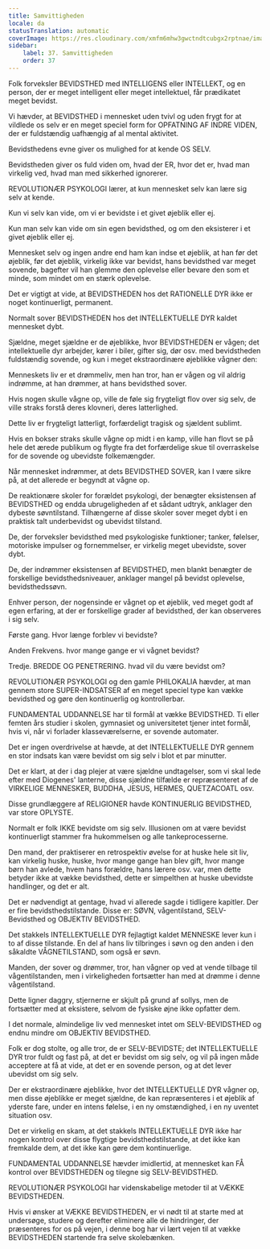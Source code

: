 ```yaml
---
title: Samvittigheden
locale: da
statusTranslation: automatic
coverImage: https://res.cloudinary.com/xmfm6mhw3gwctndtcubgx2rptnae/image/upload/v1740337243/small_cover_educacion_fundamental_a051170f1c.webp
sidebar:
    label: 37. Samvittigheden
    order: 37
---
```

Folk forveksler BEVIDSTHED med INTELLIGENS eller INTELLEKT, og en person, der er meget intelligent eller meget intellektuel, får prædikatet meget bevidst.

Vi hævder, at BEVIDSTHED i mennesket uden tvivl og uden frygt for at vildlede os selv er en meget speciel form for OPFATNING AF INDRE VIDEN, der er fuldstændig uafhængig af al mental aktivitet.

Bevidsthedens evne giver os mulighed for at kende OS SELV.

Bevidstheden giver os fuld viden om, hvad der ER, hvor det er, hvad man virkelig ved, hvad man med sikkerhed ignorerer.

REVOLUTIONÆR PSYKOLOGI lærer, at kun mennesket selv kan lære sig selv at kende.

Kun vi selv kan vide, om vi er bevidste i et givet øjeblik eller ej.

Kun man selv kan vide om sin egen bevidsthed, og om den eksisterer i et givet øjeblik eller ej.

Mennesket selv og ingen andre end ham kan indse et øjeblik, at han før det øjeblik, før det øjeblik, virkelig ikke var bevidst, hans bevidsthed var meget sovende, bagefter vil han glemme den oplevelse eller bevare den som et minde, som mindet om en stærk oplevelse.

Det er vigtigt at vide, at BEVIDSTHEDEN hos det RATIONELLE DYR ikke er noget kontinuerligt, permanent.

Normalt sover BEVIDSTHEDEN hos det INTELLEKTUELLE DYR kaldet mennesket dybt.

Sjældne, meget sjældne er de øjeblikke, hvor BEVIDSTHEDEN er vågen; det intellektuelle dyr arbejder, kører i biler, gifter sig, dør osv. med bevidstheden fuldstændig sovende, og kun i meget ekstraordinære øjeblikke vågner den:

Menneskets liv er et drømmeliv, men han tror, han er vågen og vil aldrig indrømme, at han drømmer, at hans bevidsthed sover.

Hvis nogen skulle vågne op, ville de føle sig frygteligt flov over sig selv, de ville straks forstå deres klovneri, deres latterlighed.

Dette liv er frygteligt latterligt, forfærdeligt tragisk og sjældent sublimt.

Hvis en bokser straks skulle vågne op midt i en kamp, ​​ville han flovt se på hele det ærede publikum og flygte fra det forfærdelige skue til overraskelse for de sovende og ubevidste folkemængder.

Når mennesket indrømmer, at dets BEVIDSTHED SOVER, kan I være sikre på, at det allerede er begyndt at vågne op.

De reaktionære skoler for forældet psykologi, der benægter eksistensen af BEVIDSTHED og endda ubrugeligheden af ​​et sådant udtryk, anklager den dybeste søvntilstand. Tilhængerne af disse skoler sover meget dybt i en praktisk talt underbevidst og ubevidst tilstand.

De, der forveksler bevidsthed med psykologiske funktioner; tanker, følelser, motoriske impulser og fornemmelser, er virkelig meget ubevidste, sover dybt.

De, der indrømmer eksistensen af ​​BEVIDSTHED, men blankt benægter de forskellige bevidsthedsniveauer, anklager mangel på bevidst oplevelse, bevidsthedssøvn.

Enhver person, der nogensinde er vågnet op et øjeblik, ved meget godt af egen erfaring, at der er forskellige grader af bevidsthed, der kan observeres i sig selv.

Første gang. Hvor længe forblev vi bevidste?

Anden Frekvens. hvor mange gange er vi vågnet bevidst?

Tredje. BREDDE OG PENETRERING. hvad vil du være bevidst om?

REVOLUTIONÆR PSYKOLOGI og den gamle PHILOKALIA hævder, at man gennem store SUPER-INDSATSER af en meget speciel type kan vække bevidsthed og gøre den kontinuerlig og kontrollerbar.

FUNDAMENTAL UDDANNELSE har til formål at vække BEVIDSTHED. Ti eller femten års studier i skolen, gymnasiet og universitetet tjener intet formål, hvis vi, når vi forlader klasseværelserne, er sovende automater.

Det er ingen overdrivelse at hævde, at det INTELLEKTUELLE DYR gennem en stor indsats kan være bevidst om sig selv i blot et par minutter.

Det er klart, at der i dag plejer at være sjældne undtagelser, som vi skal lede efter med Diogenes' lanterne, disse sjældne tilfælde er repræsenteret af de VIRKELIGE MENNESKER, BUDDHA, JESUS, HERMES, QUETZACOATL osv.

Disse grundlæggere af RELIGIONER havde KONTINUERLIG BEVIDSTHED, var store OPLYSTE.

Normalt er folk IKKE bevidste om sig selv. Illusionen om at være bevidst kontinuerligt stammer fra hukommelsen og alle tankeprocesserne.

Den mand, der praktiserer en retrospektiv øvelse for at huske hele sit liv, kan virkelig huske, huske, hvor mange gange han blev gift, hvor mange børn han avlede, hvem hans forældre, hans lærere osv. var, men dette betyder ikke at vække bevidsthed, dette er simpelthen at huske ubevidste handlinger, og det er alt.

Det er nødvendigt at gentage, hvad vi allerede sagde i tidligere kapitler. Der er fire bevidsthedstilstande. Disse er: SØVN, vågentilstand, SELV-Bevidsthed og OBJEKTIV BEVIDSTHED.

Det stakkels INTELLEKTUELLE DYR fejlagtigt kaldet MENNESKE lever kun i to af disse tilstande. En del af hans liv tilbringes i søvn og den anden i den såkaldte VÅGNETILSTAND, som også er søvn.

Manden, der sover og drømmer, tror, ​​han vågner op ved at vende tilbage til vågentilstanden, men i virkeligheden fortsætter han med at drømme i denne vågentilstand.

Dette ligner daggry, stjernerne er skjult på grund af sollys, men de fortsætter med at eksistere, selvom de fysiske øjne ikke opfatter dem.

I det normale, almindelige liv ved mennesket intet om SELV-BEVIDSTHED og endnu mindre om OBJEKTIV BEVIDSTHED.

Folk er dog stolte, og alle tror, ​​de er SELV-BEVIDSTE; det INTELLEKTUELLE DYR tror fuldt og fast på, at det er bevidst om sig selv, og vil på ingen måde acceptere at få at vide, at det er en sovende person, og at det lever ubevidst om sig selv.

Der er ekstraordinære øjeblikke, hvor det INTELLEKTUELLE DYR vågner op, men disse øjeblikke er meget sjældne, de kan repræsenteres i et øjeblik af yderste fare, under en intens følelse, i en ny omstændighed, i en ny uventet situation osv.

Det er virkelig en skam, at det stakkels INTELLEKTUELLE DYR ikke har nogen kontrol over disse flygtige bevidsthedstilstande, at det ikke kan fremkalde dem, at det ikke kan gøre dem kontinuerlige.

FUNDAMENTAL UDDANNELSE hævder imidlertid, at mennesket kan FÅ kontrol over BEVIDSTHEDEN og tilegne sig SELV-BEVIDSTHED.

REVOLUTIONÆR PSYKOLOGI har videnskabelige metoder til at VÆKKE BEVIDSTHEDEN.

Hvis vi ønsker at VÆKKE BEVIDSTHEDEN, er vi nødt til at starte med at undersøge, studere og derefter eliminere alle de hindringer, der præsenteres for os på vejen, i denne bog har vi lært vejen til at vække BEVIDSTHEDEN startende fra selve skolebænken.

